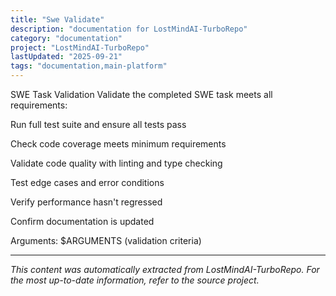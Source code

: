 ```yaml
---
title: "Swe Validate"
description: "documentation for LostMindAI-TurboRepo"
category: "documentation"
project: "LostMindAI-TurboRepo"
lastUpdated: "2025-09-21"
tags: "documentation,main-platform"
---
```


SWE Task Validation
Validate the completed SWE task meets all requirements:

Run full test suite and ensure all tests pass

Check code coverage meets minimum requirements

Validate code quality with linting and type checking

Test edge cases and error conditions

Verify performance hasn't regressed

Confirm documentation is updated

Arguments: $ARGUMENTS (validation criteria)

---
*This content was automatically extracted from LostMindAI-TurboRepo. For the most up-to-date information, refer to the source project.*
